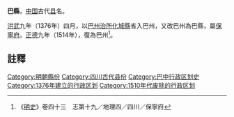 '''巴縣'''，[[中国|中国]]古代[[县|县]]名。

[[洪武|洪武]]九年（1376年）四月，以[[巴州|巴州]][[治所|治所]][[化城縣|化城縣]]省入巴州，又改巴州為巴縣，屬[[保寧府|保寧府]]。[[正德_(明朝)|正德]]九年（1514年），復為巴州<ref>《[[明史|明史]]》卷四十三　志第十九／地理四／四川／保寧府</ref>。 

==註釋==
{{reflist}}
{{明朝行政區劃小作品}}

[[Category:明朝縣份|Category:明朝縣份]]
[[Category:四川古代县份|Category:四川古代县份]]
[[Category:巴中行政区划史|Category:巴中行政区划史]]
[[Category:1376年建立的行政区划|Category:1376年建立的行政区划]]
[[Category:1510年代废除的行政区划|Category:1510年代废除的行政区划]]